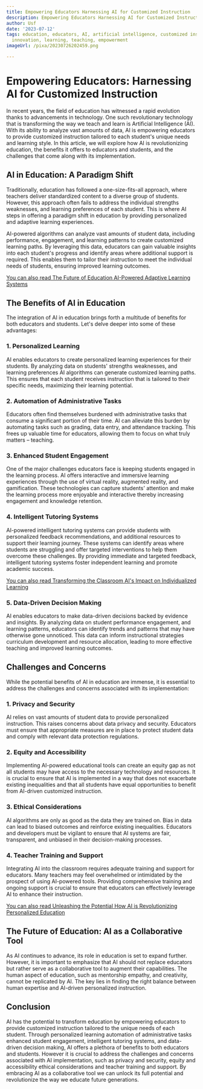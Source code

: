 ```yaml
---
title: Empowering Educators Harnessing AI for Customized Instruction
description: Empowering Educators Harnessing AI for Customized Instruction
author: Usf
date: '2023-07-12'
tags: education, educators, AI, artificial intelligence, customized instruction, technology,
  innovation, learning, teaching, empowerment
imageUrl: /pixa/20230726202459.png

---
```

#  Empowering Educators: Harnessing AI for Customized Instruction

In recent  years, the field of education has witnessed  a rapid evolution thanks to advancements in technology. One such revolutionary technology that is transforming the way we teach and learn is Artificial Intelligence  (AI). With its  ability to analyze vast amounts of data, AI is empowering educators to provide customized instruction tailored to  each student's unique needs and learning style. In this article, we will explore how AI is  revolutionizing education, the benefits it offers to educators and students, and the challenges that come along with its implementation.

## AI in Education: A Paradigm Shift

Traditionally, education has followed a one-size-fits-all approach, where teachers deliver standardized content to a diverse group of students. However, this  approach often fails  to address the individual strengths weaknesses, and learning preferences of each student. This is where AI steps in offering a paradigm  shift in education by providing personalized  and adaptive learning experiences.

AI-powered algorithms can  analyze  vast amounts of student data, including performance, engagement, and learning patterns to create customized learning paths. By  leveraging this data, educators can gain valuable insights into each student's progress  and identify areas where additional support is required. This enables them to tailor their instruction to meet  the individual needs of students, ensuring improved learning outcomes.

[You can also read The Future of Education AI-Powered Adaptive Learning Systems](The%20Future%20of%20Education%20AI-Powered%20Adaptive%20Learning%20Systems)


## The Benefits of  AI in Education

The integration of AI in education brings forth a multitude of benefits for both educators and students. Let's delve deeper  into  some of these advantages:

### 1. Personalized Learning

AI enables educators to create personalized learning experiences for  their students. By analyzing data on  students'  strengths weaknesses, and  learning preferences AI algorithms can  generate customized learning paths. This ensures that each student receives instruction that is tailored to their  specific needs, maximizing their learning potential.

### 2. Automation of Administrative Tasks

Educators often find themselves burdened with administrative tasks that consume a significant portion of  their time. AI can alleviate this burden by automating tasks such as grading,  data entry, and attendance tracking. This frees up valuable  time for educators, allowing them to focus on what truly matters – teaching.

### 3. Enhanced Student Engagement

One of the major challenges educators face is keeping students engaged in  the learning process. AI offers interactive and immersive learning experiences through the use of virtual reality, augmented  reality, and gamification. These technologies can  capture students' attention and make the learning process more enjoyable  and interactive thereby increasing engagement and knowledge retention.

### 4. Intelligent Tutoring Systems

AI-powered intelligent tutoring systems can provide students with personalized feedback recommendations,  and additional resources to support their learning journey. These systems can identify areas where students are struggling and offer targeted interventions to help them  overcome these challenges. By providing  immediate and targeted feedback, intelligent tutoring systems foster  independent learning and promote academic  success.

[You  can also read Transforming  the Classroom AI's Impact on Individualized Learning](Transforming%20the%20Classroom%20AI%27s%20Impact%20on%20Individualized%20Learning)


### 5. Data-Driven Decision Making

AI enables educators to make data-driven decisions backed  by evidence and insights.  By analyzing data on student performance  engagement, and learning patterns, educators can  identify trends and patterns that may have otherwise gone unnoticed. This data can inform instructional strategies curriculum  development and resource  allocation, leading to more effective  teaching and  improved learning outcomes.

## Challenges and Concerns

While the potential benefits of AI in education are immense,  it is essential to address the challenges and concerns associated with  its implementation:

### 1. Privacy and Security

AI relies on vast amounts of student data to provide personalized instruction. This  raises concerns about data privacy and security. Educators must ensure that  appropriate measures are in place to protect student data and comply  with relevant data protection regulations.

### 2. Equity and Accessibility

Implementing  AI-powered educational  tools can create an equity gap as not all students may have access to the necessary  technology and resources. It  is crucial to ensure that AI  is implemented in a way  that  does not exacerbate existing inequalities and that all students have equal opportunities to benefit from AI-driven  customized instruction.

### 3. Ethical Considerations

AI  algorithms  are only as good as the data  they  are trained on. Bias in data can lead to biased outcomes and reinforce existing inequalities. Educators and developers must be vigilant to ensure  that AI systems are fair, transparent, and unbiased in their decision-making  processes.

### 4. Teacher Training and Support

Integrating AI into the  classroom  requires adequate training and support for educators. Many teachers may  feel overwhelmed  or intimidated by the prospect of using AI-powered tools. Providing comprehensive training and ongoing support is crucial to ensure that educators can effectively leverage AI to  enhance their instruction.

[You can  also read Unleashing the Potential How AI is Revolutionizing Personalized Education](Unleashing%20the%20Potential%20How%20AI%20is%20Revolutionizing%20Personalized%20Education)


## The Future of Education:  AI as  a Collaborative Tool

As AI continues to  advance, its role  in education  is set to expand further. However, it  is important to emphasize that AI should not replace  educators  but rather  serve as a collaborative tool to augment their capabilities. The human aspect of education, such as mentorship empathy, and creativity, cannot be replicated by AI.  The key lies in finding the right balance between human expertise and AI-driven personalized instruction.

##  Conclusion

AI has the potential to transform education by empowering educators to  provide  customized instruction tailored to the unique  needs of each student. Through personalized learning automation of administrative tasks enhanced student engagement, intelligent tutoring systems, and data-driven decision  making, AI  offers a plethora of benefits  to both educators and students. However it is crucial to address the challenges and concerns associated with AI implementation, such  as privacy  and security, equity  and accessibility ethical considerations  and teacher training and support. By embracing AI as a collaborative tool we  can unlock its full potential and revolutionize the way we educate future generations.
